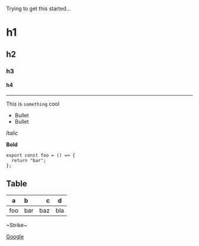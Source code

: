 Trying to get this started...

# h1

## h2

### h3

#### h4

---

This is `something` cool

- Bullet
- Bullet

_Italic_

**Bold**

```tsx
export const foo = () => {
  return "bar";
};
```

## Table

| a   | b   |   c |  d  |
| --- | :-- | --: | :-: |
| foo | bar | baz | bla |

~Strike~

[Google](https://google.ca)
